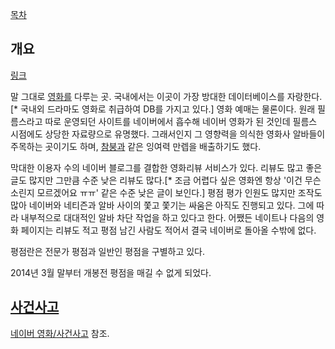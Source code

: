 [[목차]]

== 개요 ==
[http://movie.naver.com/ 링크]

말 그대로 [[영화]]를 다루는 곳. 국내에서는 이곳이 가장 방대한 데이터베이스를 자랑한다.[* 국내외 드라마도 영화로 취급하여 DB를 가지고 있다.] 영화 예매는 물론이다. 원래 필름스라고 따로 운영되던 사이트를 네이버에서 흡수해 네이버 영화가 된 것인데 필름스 시점에도 상당한 자료량으로 유명했다. 그래서인지 그 영향력을 의식한 영화사 알바들이 주목하는 곳이기도 하며, [[참붕]]과 같은 잉여력 만렙을 배출하기도 했다.

막대한 이용자 수의 네이버 블로그를 결합한 영화리뷰 서비스가 있다. 리뷰도 많고 좋은 글도 많지만 그만큼 수준 낮은 리뷰도 많다.[* 조금 어렵다 싶은 영화엔 항상 '이건 무슨 소린지 모르겠어요 ㅠㅠ' 같은 수준 낮은 글이 보인다.] 평점 평가 인원도 많지만 조작도 많아 네이버와 네티즌과 알바 사이의 쫓고 쫓기는 싸움은 아직도 진행되고 있다. 그에 따라 내부적으로 대대적인 알바 차단 작업을 하고 있다고 한다.  어쨌든 네이트나 다음의 영화 페이지는 리뷰도 적고 평점 남긴 사람도 적어서 결국 네이버로 돌아올 수밖에 없다.

평점란은 전문가 평점과 일반인 평점을 구별하고 있다.

2014년 3월 말부터 개봉전 평점을 매길 수 없게 되었다. 

== [[/사건사고|사건사고]] ==
[[네이버 영화/사건사고]] 참조.
